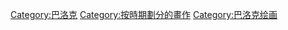 {{Commons cat|Baroque paintings}}

[[Category:巴洛克|Category:巴洛克]]
[[Category:按時期劃分的畫作|Category:按時期劃分的畫作]]
[[Category:巴洛克绘画|Category:巴洛克绘画]]